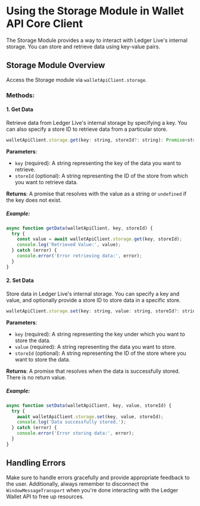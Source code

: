 # Using the Storage Module in Wallet API Core Client

The Storage Module provides a way to interact with Ledger Live's internal storage. You can store and retrieve data using key-value pairs.

## Storage Module Overview

Access the Storage module via `walletApiClient.storage`.

### Methods:

#### 1. Get Data

Retrieve data from Ledger Live's internal storage by specifying a key. You can also specify a store ID to retrieve data from a particular store.

```javascript
walletApiClient.storage.get(key: string, storeId?: string): Promise<string | undefined>
```

**Parameters**:
- `key` (required): A string representing the key of the data you want to retrieve.
- `storeId` (optional): A string representing the ID of the store from which you want to retrieve data.

**Returns**: A promise that resolves with the value as a string or `undefined` if the key does not exist.

##### Example:

```javascript
async function getData(walletApiClient, key, storeId) {
  try {
    const value = await walletApiClient.storage.get(key, storeId);
    console.log('Retrieved Value:', value);
  } catch (error) {
    console.error('Error retrieving data:', error);
  }
}
```

#### 2. Set Data

Store data in Ledger Live's internal storage. You can specify a key and value, and optionally provide a store ID to store data in a specific store.

```javascript
walletApiClient.storage.set(key: string, value: string, storeId?: string): Promise<void>
```

**Parameters**:
- `key` (required): A string representing the key under which you want to store the data.
- `value` (required): A string representing the data you want to store.
- `storeId` (optional): A string representing the ID of the store where you want to store the data.

**Returns**: A promise that resolves when the data is successfully stored. There is no return value.

##### Example:

```javascript
async function setData(walletApiClient, key, value, storeId) {
  try {
    await walletApiClient.storage.set(key, value, storeId);
    console.log('Data successfully stored.');
  } catch (error) {
    console.error('Error storing data:', error);
  }
}
```

## Handling Errors

Make sure to handle errors gracefully and provide appropriate feedback to the user. Additionally, always remember to disconnect the `WindowMessageTransport` when you're done interacting with the Ledger Wallet API to free up resources.
